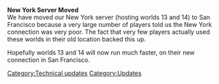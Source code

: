 {{update|date =24 April 2003}}
'''New York Server Moved'''<br>
We have moved our New York server (hosting worlds 13 and 14) to San Francisco because a very large number of players told us the New York connection was very poor. The fact that very few players actually used these worlds in their old location backed this up.

Hopefully worlds 13 and 14 will now run much faster, on their new connection in San Francisco.
[[Category:Technical updates]]
[[Category:Updates]]

